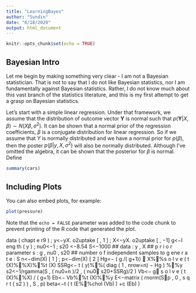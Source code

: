 ---
title: "LearningBayes"
author: "Sundin"
date: "6/18/2020"
output: html_document
---

```{r setup, include=FALSE}
knitr::opts_chunk$set(echo = TRUE)
```

## Bayesian Intro

Let me begin by making something very clear - I am not a Bayesian statistician. That is not to say that I do not like Bayesian statistics, nor I am fundamentally against Bayesian statistics. Rather, I do not know much about this vast branch of the statistics literature, and this is my first attempt to get a grasp on Bayesian statistics. 

Let's start with a simple linear regression. Under that framework, we assume that the distribution of outcome vector $\boldsymbol{Y}$ is normal such that $p(\boldsymbol{Y}|X,\beta) \sim N(X\beta, \sigma^2)$. It can be shown that a normal prior of the regression coefficients, $\beta$ is a conjugate distribution for linear regression. So if we assume that $Y$ is normally distributed and we have a normal prior for $p(\beta)$, then the poster $p(\beta | y,X,\sigma^2)$ will also be normally distributed. Although I've omitted the algebra, it can be shown that the posterior for $\beta$ is normal. Define 


```{r cars}
summary(cars)
```

## Including Plots

You can also embed plots, for example:

```{r pressure, echo=FALSE}
plot(pressure)
```

Note that the `echo = FALSE` parameter was added to the code chunk to prevent printing of the R code that generated the plot.

data ( chapt e r9 ) ; y<−yX. o2uptake [ , 1 ] ; X<−yX. o2uptake [ , −1]
g<−l eng th ( y ) ; nu0<−1 ; s20 <−8.54
S<−1000
## data : y , X
## p r i o r parameter s : g , nu0 , s20
## number o f independent samples to g ene r a t e : S
n<−dim(X) [ 1 ] ; p<−dim(X) [ 2 ]
Hg<− ( g /( g+1))  X%%s o l v e ( t (X)%%X)%%t (X)
SSRg<− t ( y)%%( diag ( 1 , nrow=n) − Hg ) %%y
s2<−1/rgamma(S , ( nu0+n )/2 , ( nu0 s20+SSRg)/2 )
Vb<− g s o l v e ( t (X)%%X) / ( g+1)
Eb<− Vb%%t (X)%%y
E<−matrix ( rnorm(Sp , 0 , s q r t ( s2 ) ) , S , p)
beta<−t ( t (E%%chol (Vb) ) +c (Eb) )